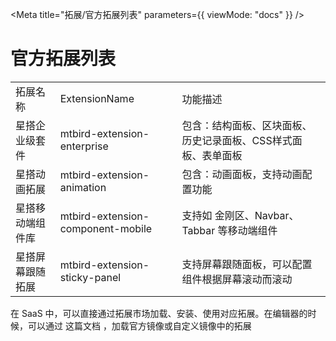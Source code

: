 
<Meta title="拓展/官方拓展列表" parameters={{ viewMode: "docs" }} />

# 官方拓展列表

<table>
  <tr>
    <td>拓展名称</td>
    <td>ExtensionName</td>
    <td>功能描述</td>
  </tr>
  <tr>
    <td>星搭企业级套件</td>
    <td>mtbird-extension-enterprise</td>
    <td>包含：结构面板、区块面板、历史记录面板、CSS样式面板、表单面板</td>
  </tr>
  <tr>
    <td>星搭动画拓展</td>
    <td>mtbird-extension-animation</td>
    <td>包含：动画面板，支持动画配置功能</td>
  </tr>
  <tr>
    <td>星搭移动端组件库</td>
    <td>mtbird-extension-component-mobile</td>
    <td>支持如 金刚区、Navbar、Tabbar 等移动端组件</td>
  </tr>
  <tr>
    <td>星搭屏幕跟随拓展</td>
    <td>mtbird-extension-sticky-panel</td>
    <td>支持屏幕跟随面板，可以配置组件根据屏幕滚动而滚动</td>
  </tr>
</table>

在 SaaS 中，可以直接通过拓展市场加载、安装、使用对应拓展。在编辑器的时候，可以通过 <LinkTo Kind="编辑器-嵌入编辑器--page">这篇文档</LinkTo> ，加载官方镜像或自定义镜像中的拓展
